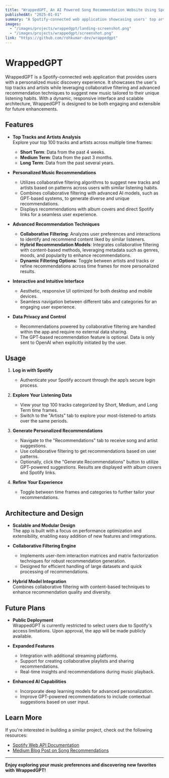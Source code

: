```yaml
---
title: "WrappedGPT, An AI Powered Song Recommendation Website Using Spotify API (in progress)"
publishedAt: "2025-01-01"
summary: "A Spotify-connected web application showcasing users' top artists and songs, powered by collaborative filtering for personalized recommendations. Features seamless Spotify OAuth integration, dynamic data visualization, and a responsive UI for an engaging user experience. Built with a focus on modular architecture, API efficiency, and scalability to support future enhancements."
images:
  - "/images/projects/wrappedgpt/landing-screenshot.png"
  - "/images/projects/wrappedgpt/screenshot.png"
link: "https://github.com/rohkumar-dev/wrappedgpt"
---
```


# WrappedGPT

WrappedGPT is a Spotify-connected web application that provides users with a personalized music discovery experience. It showcases the user's top tracks and artists while leveraging collaborative filtering and advanced recommendation techniques to suggest new music tailored to their unique listening habits. With a dynamic, responsive interface and scalable architecture, WrappedGPT is designed to be both engaging and extensible for future enhancements.

## Features

- **Top Tracks and Artists Analysis**  
  Explore your top 100 tracks and artists across multiple time frames:
  - **Short Term**: Data from the past 4 weeks.
  - **Medium Term**: Data from the past 3 months.
  - **Long Term**: Data from the past several years.
  
- **Personalized Music Recommendations**  
  - Utilizes collaborative filtering algorithms to suggest new tracks and artists based on patterns across users with similar listening habits.
  - Combines collaborative filtering with advanced AI models, such as GPT-based systems, to generate diverse and unique recommendations.
  - Displays recommendations with album covers and direct Spotify links for a seamless user experience.

- **Advanced Recommendation Techniques**  
  - **Collaborative Filtering**: Analyzes user preferences and interactions to identify and recommend content liked by similar listeners.
  - **Hybrid Recommendation Models**: Integrates collaborative filtering with content-based methods, leveraging metadata such as genres, moods, and popularity to enhance recommendations.
  - **Dynamic Filtering Options**: Toggle between artists and tracks or refine recommendations across time frames for more personalized results.

- **Interactive and Intuitive Interface**  
  - Aesthetic, responsive UI optimized for both desktop and mobile devices.
  - Seamless navigation between different tabs and categories for an engaging user experience.

- **Data Privacy and Control**  
  - Recommendations powered by collaborative filtering are handled within the app and require no external data sharing.
  - The GPT-based recommendation feature is optional. Data is only sent to OpenAI when explicitly initiated by the user.

## Usage

1. **Log in with Spotify**  
   - Authenticate your Spotify account through the app’s secure login process.

2. **Explore Your Listening Data**  
   - View your top 100 tracks categorized by Short, Medium, and Long Term time frames.
   - Switch to the "Artists" tab to explore your most-listened-to artists over the same periods.

3. **Generate Personalized Recommendations**  
   - Navigate to the "Recommendations" tab to receive song and artist suggestions.
   - Use collaborative filtering to get recommendations based on user patterns.
   - Optionally, click the "Generate Recommendations" button to utilize GPT-powered suggestions. Results are displayed with album covers and Spotify links.

4. **Refine Your Experience**  
   - Toggle between time frames and categories to further tailor your recommendations.

## Architecture and Design

- **Scalable and Modular Design**  
  The app is built with a focus on performance optimization and extensibility, enabling easy addition of new features and integrations.

- **Collaborative Filtering Engine**  
  - Implements user-item interaction matrices and matrix factorization techniques for robust recommendation generation.
  - Designed for efficient handling of large datasets and quick processing of recommendations.

- **Hybrid Model Integration**  
  Combines collaborative filtering with content-based techniques to enhance recommendation quality and diversity.

## Future Plans

- **Public Deployment**  
  WrappedGPT is currently restricted to select users due to Spotify's access limitations. Upon approval, the app will be made publicly available.

- **Expanded Features**  
  - Integration with additional streaming platforms.
  - Support for creating collaborative playlists and sharing recommendations.
  - Real-time insights and recommendations during music playback.

- **Enhanced AI Capabilities**  
  - Incorporate deep learning models for advanced personalization.
  - Improve GPT-powered recommendations to include contextual suggestions based on user input.

## Learn More

If you're interested in building a similar project, check out the following resources:

- [Spotify Web API Documentation](https://developer.spotify.com/documentation/web-api/)
- [Medium Blog Post on Song Recommendations](https://medium.com/@rohankumar_75589/using-chatgpt-to-recommend-songs-based-on-your-listening-history-1f73100309ad)

---

**Enjoy exploring your music preferences and discovering new favorites with WrappedGPT!**
